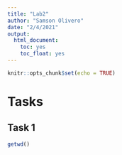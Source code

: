 ```yaml
---
title: "Lab2"
author: "Samson Olivero"
date: "2/4/2021"
output: 
  html_document:
    toc: yes
    toc_float: yes
---
```


```r
knitr::opts_chunk$set(echo = TRUE)
```

# Tasks

## Task 1

```r
getwd()
```

